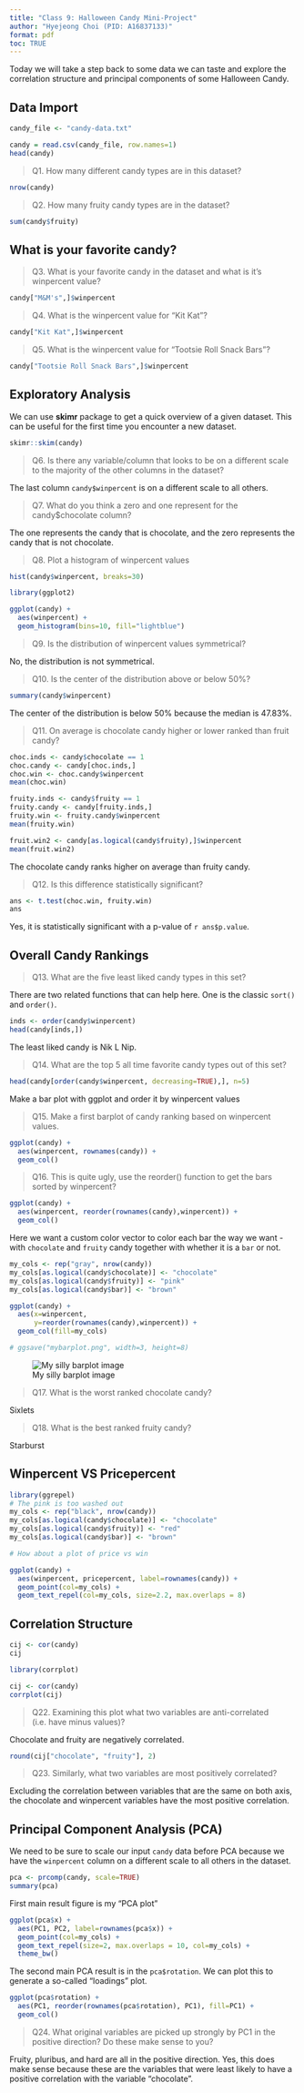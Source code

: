 ```yaml
---
title: "Class 9: Halloween Candy Mini-Project"
author: "Hyejeong Choi (PID: A16837133)"
format: pdf
toc: TRUE
---
```


Today we will take a step back to some data we can taste and explore the correlation structure and principal components of some Halloween Candy.

## Data Import

```r
candy_file <- "candy-data.txt"

candy = read.csv(candy_file, row.names=1)
head(candy)
```

> Q1. How many different candy types are in this dataset?

```r
nrow(candy)
```

> Q2. How many fruity candy types are in the dataset?

```r
sum(candy$fruity)
```

## What is your favorite candy?

> Q3. What is your favorite candy in the dataset and what is it’s winpercent value?

```r
candy["M&M's",]$winpercent
```

> Q4. What is the winpercent value for “Kit Kat”?

```r
candy["Kit Kat",]$winpercent
```

>  Q5. What is the winpercent value for “Tootsie Roll Snack Bars”?

```r
candy["Tootsie Roll Snack Bars",]$winpercent
```

## Exploratory Analysis

We can use **skimr** package to get a quick overview of a given dataset. This can be useful for the first time you encounter a new dataset.

```r
skimr::skim(candy)
```

> Q6. Is there any variable/column that looks to be on a different scale to the majority of the other columns in the dataset?

The last column `candy$winpercent` is on a different scale to all others.

>Q7. What do you think a zero and one represent for the candy$chocolate column?

The one represents the candy that is chocolate, and the zero represents the candy that is not chocolate.

> Q8. Plot a histogram of winpercent values

```r
hist(candy$winpercent, breaks=30)
```


```r
library(ggplot2)

ggplot(candy) +
  aes(winpercent) +
  geom_histogram(bins=10, fill="lightblue")
```

> Q9. Is the distribution of winpercent values symmetrical?

No, the distribution is not symmetrical.

> Q10. Is the center of the distribution above or below 50%?

```r
summary(candy$winpercent)
```
The center of the distribution is below 50% because the median is 47.83%.

> Q11. On average is chocolate candy higher or lower ranked than fruit candy?

```r
choc.inds <- candy$chocolate == 1
choc.candy <- candy[choc.inds,]
choc.win <- choc.candy$winpercent
mean(choc.win)
```

```r
fruity.inds <- candy$fruity == 1
fruity.candy <- candy[fruity.inds,]
fruity.win <- fruity.candy$winpercent
mean(fruity.win)
```

```r
fruit.win2 <- candy[as.logical(candy$fruity),]$winpercent
mean(fruit.win2)
```

The chocolate candy ranks higher on average than fruity candy.

> Q12. Is this difference statistically significant?

```r
ans <- t.test(choc.win, fruity.win)
ans
```

Yes, it is statistically significant with a p-value of `r ans$p.value`.

## Overall Candy Rankings

> Q13. What are the five least liked candy types in this set?

There are two related functions that can help here. One is the classic `sort()` and `order()`.

```r
inds <- order(candy$winpercent)
head(candy[inds,])
```

The least liked candy is Nik L Nip.

> Q14. What are the top 5 all time favorite candy types out of this set?

```r
head(candy[order(candy$winpercent, decreasing=TRUE),], n=5)
```

Make a bar plot with ggplot and order it by winpercent values

> Q15. Make a first barplot of candy ranking based on winpercent values.

```r
ggplot(candy) +
  aes(winpercent, rownames(candy)) +
  geom_col()
```

> Q16. This is quite ugly, use the reorder() function to get the bars sorted by winpercent?

```r
ggplot(candy) +
  aes(winpercent, reorder(rownames(candy),winpercent)) +
  geom_col()
```

Here we want a custom color vector to color each bar the way we want - with `chocolate` and `fruity` candy together with whether it is a `bar` or not.

```r
my_cols <- rep("gray", nrow(candy))
my_cols[as.logical(candy$chocolate)] <- "chocolate"
my_cols[as.logical(candy$fruity)] <- "pink"
my_cols[as.logical(candy$bar)] <- "brown"

ggplot(candy) +
  aes(x=winpercent, 
      y=reorder(rownames(candy),winpercent)) +
  geom_col(fill=my_cols)

# ggsave("mybarplot.png", width=3, height=8)
```

![My silly barplot image](mybarplot.png)

> Q17. What is the worst ranked chocolate candy?

Sixlets 

> Q18. What is the best ranked fruity candy?

Starburst

## Winpercent VS Pricepercent

```r
library(ggrepel)
# The pink is too washed out
my_cols <- rep("black", nrow(candy))
my_cols[as.logical(candy$chocolate)] <- "chocolate"
my_cols[as.logical(candy$fruity)] <- "red"
my_cols[as.logical(candy$bar)] <- "brown"

# How about a plot of price vs win

ggplot(candy) +
  aes(winpercent, pricepercent, label=rownames(candy)) +
  geom_point(col=my_cols) + 
  geom_text_repel(col=my_cols, size=2.2, max.overlaps = 8)
```

## Correlation Structure

```r
cij <- cor(candy)
cij
```

```r
library(corrplot)

cij <- cor(candy)
corrplot(cij)
```

> Q22. Examining this plot what two variables are anti-correlated (i.e. have minus values)?

Chocolate and fruity are negatively correlated.

```r
round(cij["chocolate", "fruity"], 2)
```

> Q23. Similarly, what two variables are most positively correlated?

Excluding the correlation between variables that are the same on both axis, the chocolate and winpercent variables have the most positive correlation.

## Principal Component Analysis (PCA)

We need to be sure to scale our input `candy` data before PCA because we have the `winpercent` column on a different scale to all others in the dataset.

```r
pca <- prcomp(candy, scale=TRUE)
summary(pca)
```

First main result figure is my "PCA plot"

```r
ggplot(pca$x) +
  aes(PC1, PC2, label=rownames(pca$x)) +
  geom_point(col=my_cols) +
  geom_text_repel(size=2, max.overlaps = 10, col=my_cols) +
  theme_bw()
```

The second main PCA result is in the `pca$rotation`. We can plot this to generate a so-called "loadings" plot.

```r
ggplot(pca$rotation) +
  aes(PC1, reorder(rownames(pca$rotation), PC1), fill=PC1) +
  geom_col()
```

> Q24. What original variables are picked up strongly by PC1 in the positive direction? Do these make sense to you?

Fruity, pluribus, and hard are all in the positive direction. Yes, this does make sense because these are the variables that were least likely to have a positive correlation with the variable "chocolate".


